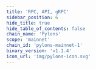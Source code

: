 ```yaml
---
title: 'RPC, API, gRPC'
sidebar_position: 6
hide_title: true
hide_table_of_contents: false
chain_name: 'Pylons'
scope: 'mainnet'
chain_id: 'pylons-mainnet-1'
binary_version: 'v1.1.4'
icon_url: 'img/pylons-icon.svg'
---
```



<PageTitle
  iconUrl="img/pylons-icon.svg"
  title="Pylons Public Endpoints"
  chainId="pylons-mainnet-1"
  version="v1.1.4"
/>

<Endpoints
  api="https://pylons-api.noders.services"
  rpc="https://pylons-rpc.noders.services"
  grpc="https://pylons-grpc.noders.services:443"
  jsonRpc=""
/>

